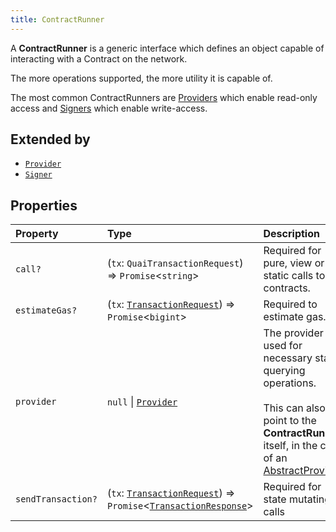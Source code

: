 ```yaml
---
title: ContractRunner
---
```


A **ContractRunner** is a generic interface which defines an object capable of interacting with a Contract on the
network.

The more operations supported, the more utility it is capable of.

The most common ContractRunners are [Providers](../classes/Provider) which enable read-only access and
[Signers](../classes/Signer) which enable write-access.

## Extended by

- [`Provider`](/content/interfaces/Provider)
- [`Signer`](/content/interfaces/Signer)

## Properties

| Property | Type | Description |
| :------ | :------ | :------ |
| `call?` | (`tx`: `QuaiTransactionRequest`) => `Promise`\<`string`\> | Required for pure, view or static calls to contracts. |
| `estimateGas?` | (`tx`: [`TransactionRequest`](/content/type-aliases/TransactionRequest)) => `Promise`\<`bigint`\> | Required to estimate gas. |
| `provider` | `null` \| [`Provider`](/content/interfaces/Provider) | The provider used for necessary state querying operations.<br /><br />This can also point to the **ContractRunner** itself, in the case of an<br />[AbstractProvider](../classes/AbstractProvider). |
| `sendTransaction?` | (`tx`: [`TransactionRequest`](/content/type-aliases/TransactionRequest)) => `Promise`\<[`TransactionResponse`](/content/type-aliases/TransactionResponse)\> | Required for state mutating calls |
